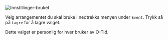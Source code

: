 

![Innstillinger-bruket](/img/inntillingeruser.png)

Velg arrangementet du skal bruke i nedtrekks menyen under `Event`. Trykk så på `Lagre` for å lagre valget.

Dette valget er personlig for hver bruker av O-Tid.
